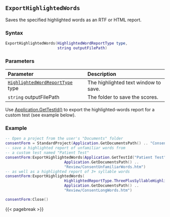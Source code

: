 ## `ExportHighlightedWords`

Saves\index{Highlighted reports!exporting} the specified highlighted words as an RTF or HTML report.

### Syntax {-}

``` .lua
ExportHighlightedWords(HighlightedWordReportType type,
                       string outputFilePath)
```

### Parameters {-}

**Parameter** | **Description**
| :-- | :-- |
[`HighlightedWordReportType`](#highlightedreporttype) type | The highlighted text window to save.
`string` outputFilePath | The folder to save the scores.

::: {.notesection data-latex=""}
Use [Application.GetTestId()](#gettestid) to export the highlighted-words report for a custom test (see example below).
:::

### Example {-}

``` .lua
-- Open a project from the user's "Documents" folder
consentForm = StandardProject(Application.GetDocumentsPath() .. "Consent Form.rsp")
-- save a highlighted report of unfamiliar words from
-- a custom test named "Patient Test"
consentForm:ExportHighlightedWords(Application.GetTestId("Patient Test"),
                          Application.GetDocumentsPath() ..
                          "Review/ConsentUnfamiliarWords.htm")
-- as well as a highlighted report of 3+ syllable words
consentForm:ExportHighlightedWords(
                          HighlightedReportType.ThreePlusSyllableHighlightedWords,
                          Application.GetDocumentsPath() ..
                          "Review/ConsentLongWords.htm")

consentForm:Close()
```

{{< pagebreak >}}